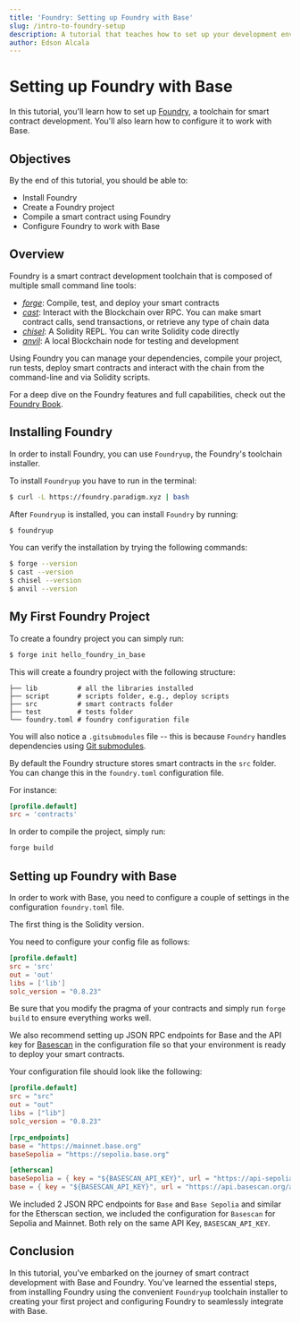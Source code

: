 ```yaml
---
title: 'Foundry: Setting up Foundry with Base'
slug: /intro-to-foundry-setup
description: A tutorial that teaches how to set up your development environment to work with Foundry.
author: Edson Alcala
---
```


# Setting up Foundry with Base

In this tutorial, you'll learn how to set up [Foundry], a toolchain for smart contract development. You'll also learn how to configure it to work with Base.

## Objectives

By the end of this tutorial, you should be able to:

- Install Foundry
- Create a Foundry project
- Compile a smart contract using Foundry
- Configure Foundry to work with Base

## Overview

Foundry is a smart contract development toolchain that is composed of multiple small command line tools:

- _[forge]_: Compile, test, and deploy your smart contracts
- _[cast]_: Interact with the Blockchain over RPC. You can make smart contract calls, send transactions, or retrieve any type of chain data
- _[chisel]_: A Solidity REPL. You can write Solidity code directly
- _[anvil]_: A local Blockchain node for testing and development

Using Foundry you can manage your dependencies, compile your project, run tests, deploy smart contracts and interact with the chain from the command-line and via Solidity scripts.

For a deep dive on the Foundry features and full capabilities, check out the [Foundry Book].

## Installing Foundry

In order to install Foundry, you can use `Foundryup`, the Foundry's toolchain installer.

To install `Foundryup` you have to run in the terminal:

```bash
$ curl -L https://foundry.paradigm.xyz | bash
```

After `Foundryup` is installed, you can install `Foundry` by running:

```bash
$ foundryup
```

You can verify the installation by trying the following commands:

```bash
$ forge --version
$ cast --version
$ chisel --version
$ anvil --version
```

## My First Foundry Project

To create a foundry project you can simply run:

```bash filename="terminal"
$ forge init hello_foundry_in_base
```

This will create a foundry project with the following structure:

```text filename="project-structure"
├── lib          # all the libraries installed
├── script       # scripts folder, e.g., deploy scripts
├── src          # smart contracts folder
├── test         # tests folder
└── foundry.toml # foundry configuration file
```

You will also notice a `.gitsubmodules` file -- this is because `Foundry` handles dependencies using [Git submodules].

By default the Foundry structure stores smart contracts in the `src` folder. You can change this in the `foundry.toml` configuration file.

For instance:

```toml filename="foundry.toml"
[profile.default]
src = 'contracts'
```

In order to compile the project, simply run:

```bash filename="terminal"
forge build
```

## Setting up Foundry with Base

In order to work with Base, you need to configure a couple of settings in the configuration `foundry.toml` file.

The first thing is the Solidity version.

You need to configure your config file as follows:

```toml filename="foundry.toml"
[profile.default]
src = 'src'
out = 'out'
libs = ['lib']
solc_version = "0.8.23"
```

Be sure that you modify the pragma of your contracts and simply run `forge build` to ensure everything works well.

We also recommend setting up JSON RPC endpoints for Base and the API key for [Basescan] in the configuration file so that your environment is ready to deploy your smart contracts.

Your configuration file should look like the following:

```toml filename="foundry.toml"
[profile.default]
src = "src"
out = "out"
libs = ["lib"]
solc_version = "0.8.23"

[rpc_endpoints]
base = "https://mainnet.base.org"
baseSepolia = "https://sepolia.base.org"

[etherscan]
baseSepolia = { key = "${BASESCAN_API_KEY}", url = "https://api-sepolia.basescan.org/api" }
base = { key = "${BASESCAN_API_KEY}", url = "https://api.basescan.org/api" }
```

We included 2 JSON RPC endpoints for `Base` and `Base Sepolia` and similar for the Etherscan section, we included the configuration for `Basescan` for Sepolia and Mainnet. Both rely on the same API Key, `BASESCAN_API_KEY`.

## Conclusion

In this tutorial, you've embarked on the journey of smart contract development with Base and Foundry. You've learned the essential steps, from installing Foundry using the convenient `Foundryup` toolchain installer to creating your first project and configuring Foundry to seamlessly integrate with Base.

[Foundry]: https://github.com/foundry-rs/foundry
[Foundry Book]: https://book.getfoundry.sh/
[chisel]: https://book.getfoundry.sh/chisel/
[cast]: https://book.getfoundry.sh/cast/
[anvil]: https://book.getfoundry.sh/anvil/
[forge]: https://book.getfoundry.sh/forge/
[Git submodules]: https://git-scm.com/book/en/v2/Git-Tools-Submodules
[OP Stack]: https://stack.optimism.io/
[Differences between Ethereum and Base]: https://docs.base.org/differences/
[Basescan]: https://basescan.org/

